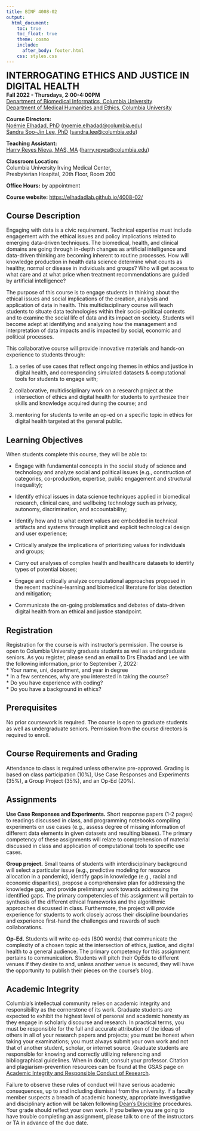```yaml
---
title: BINF 4008-02
output: 
  html_document:
    toc: true
    toc_float: true
    theme: cosmo
    include:
      after_body: footer.html
    css: styles.css
---
```


<link rel="stylesheet" href="styles.css" type="text/css">
<link rel="stylesheet" href="academicons/css/academicons.min.css"/>

<font size="+2">**INTERROGATING ETHICS AND JUSTICE IN DIGITAL HEALTH**</font>    
**Fall 2022 - Thursdays, 2:00-4:00PM**    
<a href="https://www.dbmi.columbia.edu/" target="_blank">Department of Biomedical Informatics, Columbia University</a>   
<a href="https://www.mhe.cuimc.columbia.edu/" target="_blank">Department of Medical Humanities and Ethics, Columbia University</a>  

**Course Directors:**    
<a href="https://people.dbmi.columbia.edu/noemie/" target="_blank">Noémie Elhadad, PhD</a>  ([noemie.elhadad@columbia.edu](mailto:noemie.elhadad@columbia.edu))   
<a href="https://www.mhe.cuimc.columbia.edu/profile/sandra-s-lee-phd" target="_blank">Sandra Soo-Jin Lee, PhD</a> ([sandra.lee@columbia.edu](mailto:sandra.lee@columbia.edu))

**Teaching Assistant:**   
<a href="https://www.harryreyesnieva.com" target="_blank">Harry Reyes Nieva, MAS, MA</a> ([harry.reyes@columbia.edu](mailto:harry.reyes@columbia.edu))

**Classroom Location:**   
Columbia University Irving Medical Center,   
Presbyterian Hospital, 20th Floor, Room 200

**Office Hours:** by appointment  

**Course website:** <a href="https://elhadadlab.github.io/4008-02/" target="_blank">https://elhadadlab.github.io/4008-02/ </a>
   
## Course Description  
Engaging with data is a civic requirement. Technical expertise must include engagement with the ethical issues and policy implications related to emerging data-driven techniques. The biomedical, health, and clinical domains are going through in-depth changes as artificial intelligence and data-driven thinking are becoming inherent to routine processes. How will knowledge production in health data science determine what counts as healthy, normal or disease in individuals and groups? Who will get access to what care and at what price when treatment recommendations are guided by artificial intelligence?

The purpose of this course is to engage students in thinking about the ethical issues and social
implications of the creation, analysis and application of data in health. This multidisciplinary course will teach students to situate data technologies within their socio-political contexts and to examine the social life of data and its impact on society. Students will become adept at identifying and analyzing how the management and interpretation of data impacts and is impacted by social, economic and political processes.

This collaborative course will provide innovative materials and hands-on experience to students through:  

1. a series of use cases that reflect ongoing themes in ethics and justice in digital health, and corresponding simulated datasets & computational tools for students to engage with;   

2. collaborative, multidisciplinary work on a research project at the intersection of ethics and digital health for students to synthesize their skills and knowledge acquired during the course; and   

3. mentoring for students to write an op-ed on a specific topic in ethics for digital health targeted at the general public.

## Learning Objectives
When students complete this course, they will be able to:

* Engage with fundamental concepts in the social study of science and technology and analyze social and political issues (e.g., construction of categories, co-production, expertise, public engagement and structural inequality);

* Identify ethical issues in data science techniques applied in biomedical research, clinical care, and wellbeing technology such as privacy, autonomy, discrimination, and accountability;

* Identify how and to what extent values are embedded in technical artifacts and systems through implicit and explicit technological design and user experience;   

* Critically analyze the implications of prioritizing values for individuals and groups;

* Carry out analyses of complex health and healthcare datasets to identify types of potential biases;

* Engage and critically analyze computational approaches proposed in the recent machine-learning and biomedical literature for bias detection and mitigation;

* Communicate the on-going problematics and debates of data-driven digital health from an ethical and justice standpoint.

## Registration
Registration for the course is with instructor’s permission. The course is open to Columbia University graduate students as well as undergraduate seniors. As you register, please send an email to Drs Elhadad and Lee with the following information, prior to September 7, 2022:   
* Your name, uni, department, and year in degree   
* In a few sentences, why are you interested in taking the course?   
* Do you have experience with coding?    
* Do you have a background in ethics?   

## Prerequisites
No prior coursework is required. The course is open to graduate students as well as undergraduate seniors. Permission from the course directors is required to enroll.
 
## Course Requirements and Grading
Attendance to class is required unless otherwise pre-approved. Grading is based on class participation (10%), Use Case Responses and Experiments (35%), a Group Project (35%), and an Op-Ed (20%).
 
## Assignments
**Use Case Responses and Experiments.** Short response papers (1-2 pages) to readings discussed in class, and programming notebooks compiling experiments on use cases (e.g., assess degree of missing information of different data elements in given datasets and resulting biases). The primary competency of these assignments will relate to comprehension of material discussed in class and application of computational tools to specific use cases.

**Group project.** Small teams of students with interdisciplinary background will select a particular issue (e.g., predictive modeling for resource allocation in a pandemic), identify gaps in knowledge (e.g., racial and economic disparities), propose a comprehensive plan for addressing the knowledge gap, and provide preliminary work towards addressing the identified gaps. The primary competencies of this assignment will pertain to synthesis of the different ethical frameworks and the algorithmic approaches discussed in class. Furthermore, the project will provide experience for students to work closely across their discipline boundaries and experience first-hand the challenges and rewards of such collaborations.

**Op-Ed.** Students will write op-eds (800 words) that communicate the complexity of a chosen topic at the intersection of ethics, justice, and digital health to a general audience. The primary competency for this assignment pertains to communication. Students will pitch their OpEds to different venues if they desire to and, unless another venue is secured, they will have the opportunity to publish their pieces on the course’s blog.

## Academic Integrity
Columbia's intellectual community relies on academic integrity and responsibility as the cornerstone of its work. Graduate students are expected to exhibit the highest level of personal and academic honesty as they engage in scholarly discourse and research. In practical terms, you must be responsible for the full and accurate attribution of the ideas of others in all of your research papers and projects; you must be honest when taking your examinations; you must always submit your own work and not that of another student, scholar, or internet source. Graduate students are responsible for knowing and correctly utilizing referencing and bibliographical guidelines. When in doubt, consult your professor. Citation and plagiarism-prevention resources can be found at the GSAS page on <a href="https://gsas.columbia.edu/student-guide/research/academic-integrity-and-responsible-conduct-research" target="_blank">Academic Integrity and Responsible Conduct of Research</a>.
 
Failure to observe these rules of conduct will have serious academic consequences, up to and including dismissal from the university. If a faculty member suspects a breach of academic honesty, appropriate investigative and disciplinary action will be taken following <a href="https://www.gsas.columbia.edu/content/deans-discipline" target="_blank">Dean's Discipline</a> procedures. Your grade should reflect your own work. If you believe you are going to have trouble completing an assignment, please talk to one of the instructors or TA in advance of the due date.

<style>
.avatar {
  vertical-align: middle;
  width: 150px;
  height: 150px;
  border-radius: 50%;
}
</style>